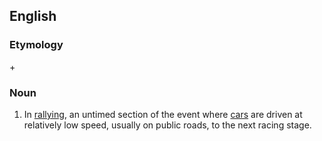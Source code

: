 ==English==

===Etymology===
{{m|en|transport}} + {{m|en|stage}}

===Noun===
{{en-noun}}

# {{lb|en|motor racing}} In [[rallying]], an untimed section of the event where [[cars]] are driven at relatively low speed, usually on public roads, to the next racing stage.